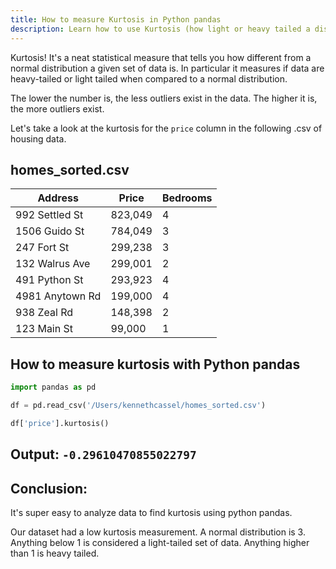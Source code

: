 ```yaml
---
title: How to measure Kurtosis in Python pandas
description: Learn how to use Kurtosis (how light or heavy tailed a distribution is) in Python Pandas
---
```



Kurtosis! It's a neat statistical measure that tells you how different from a normal distribution
a given set of data is. In particular it measures if data are heavy-tailed or light tailed when
compared to a normal distribution.

The lower the number is, the less outliers exist in the data. The higher it is, the more outliers exist.

Let's take a look at the kurtosis for the `price` column in the following .csv of housing data.

## homes_sorted.csv

| Address         | Price   | Bedrooms |
| --------------- | ------- | -------- |
| 992 Settled St  | 823,049 | 4        |
| 1506 Guido St   | 784,049 | 3        |
| 247 Fort St     | 299,238 | 3        |
| 132 Walrus Ave  | 299,001 | 2        |
| 491 Python St   | 293,923 | 4        |
| 4981 Anytown Rd | 199,000 | 4        |
| 938 Zeal Rd     | 148,398 | 2        |
| 123 Main St     | 99,000  | 1        |

## How to measure kurtosis with Python pandas

```python
import pandas as pd

df = pd.read_csv('/Users/kennethcassel/homes_sorted.csv')

df['price'].kurtosis()
```

## Output: `-0.29610470855022797`

## Conclusion:

It's super easy to analyze data to find kurtosis using python pandas.

Our dataset had a low kurtosis measurement. A normal distribution is 3. Anything below 1 is
considered a light-tailed set of data. Anything higher than 1 is heavy tailed.

<EmailSignup />
